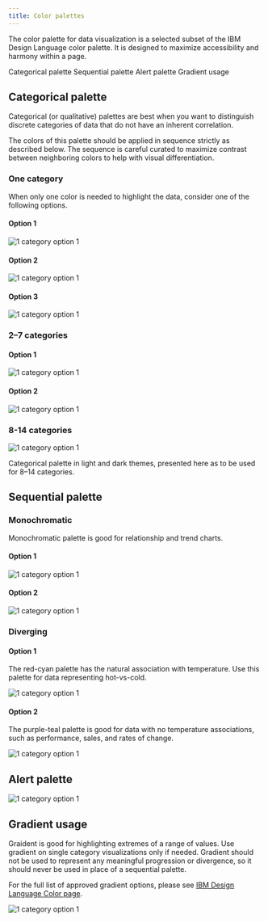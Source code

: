 ```yaml
---
title: Color palettes
---
```


<PageDescription>

The color palette for data visualization is a selected subset of the IBM Design Language color palette. It is designed to maximize accessibility and harmony within a page.

</PageDescription>

<AnchorLinks>

<AnchorLink>Categorical palette </AnchorLink>
<AnchorLink>Sequential palette </AnchorLink>
<AnchorLink>Alert palette </AnchorLink>
<AnchorLink>Gradient usage </AnchorLink>

</AnchorLinks>

## Categorical palette

Categorical (or qualitative) palettes are best when you want to distinguish discrete categories of data that do not have an inherent correlation.

The colors of this palette should be applied in sequence strictly as described below. The sequence is careful curated to maximize contrast between neighboring colors to help with visual differentiation.

### One category

When only one color is needed to highlight the data, consider one of the following options.

<Row>
<Column colLg={4} colMd={2} colSm={2} >

#### Option 1

![1 category option 1](images/1cat-opt1.png)

</Column>
<Column colLg={4} colMd={2} colSm={2} >

#### Option 2

![1 category option 1](images/1cat-opt2.png)

</Column>
<Column colLg={4} colMd={2} colSm={2} >

#### Option 3

![1 category option 1](images/1cat-opt3.png)

</Column>
</Row>

### 2–7 categories

#### Option 1

<Row>
<Column  colLg={12} colMd={6} colSm={4}>

![1 category option 1](images/2-7cat-opt1.png)

</Column>
</Row>

#### Option 2

<Row>
<Column  colLg={12} colMd={6} colSm={4}>

![1 category option 1](images/2-7cat-opt2.png)

</Column>
</Row>

### 8-14 categories

<Row>
<Column  colLg={12} colMd={6} colSm={4}>

![1 category option 1](images/14cat.png)

<Caption>
  Categorical palette in light and dark themes, presented here as to be used for
  8–14 categories.
</Caption>

</Column>
</Row>

## Sequential palette

### Monochromatic

Monochromatic palette is good for relationship and trend charts.

#### Option 1

<Row>
<Column  colLg={12} colMd={6} colSm={4}>

![1 category option 1](images/mono-opt1.png)

</Column>
</Row>

#### Option 2

<Row>
<Column  colLg={12} colMd={6} colSm={4}>

![1 category option 1](images/mono-opt2.png)

</Column>
</Row>

### Diverging

#### Option 1

The red-cyan palette has the natural association with temperature. Use this palette for data representing hot-vs-cold.

<Row>
<Column  colLg={12} colMd={6} colSm={4}>

![1 category option 1](images/divergent-1.png)

</Column>
</Row>

#### Option 2

The purple-teal palette is good for data with no temperature associations, such as performance, sales, and rates of change.

<Row>
<Column  colLg={12} colMd={6} colSm={4}>

![1 category option 1](images/divergent-2.png)

</Column>
</Row>

## Alert palette

<Row>
<Column  colLg={8} colMd={6} colSm={4}>

![1 category option 1](images/alert.png)

</Column>
</Row>

## Gradient usage

Graident is good for highlighting extremes of a range of values. Use gradient on single category visualizations only if needed. Gradient should not be used to represent any meaningful progression or divergence, so it should never be used in place of a sequential palette.

For the full list of approved gradient options, please see [IBM Design Language Color page](https://www.ibm.com/design/language/elements/color#gradients).

<Row>
<Column  colLg={8} colMd={6} colSm={4}>

![1 category option 1](images/gradient.png)

</Column>
</Row>
